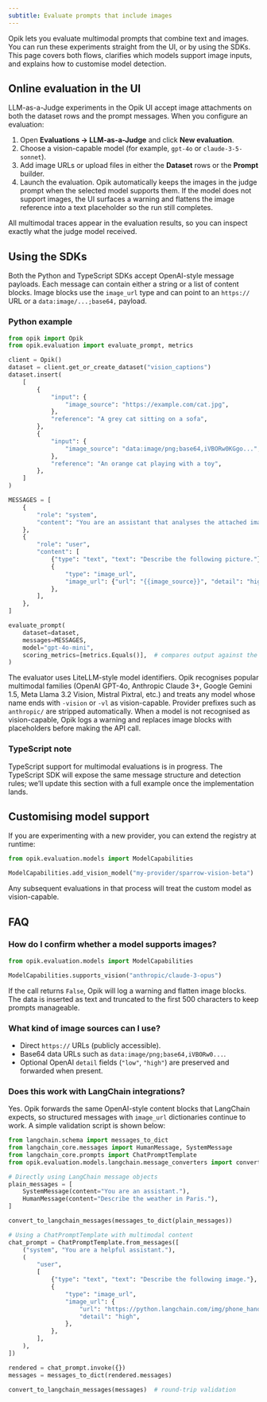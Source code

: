 ```yaml
---
subtitle: Evaluate prompts that include images
---
```


Opik lets you evaluate multimodal prompts that combine text and images. You can run these experiments straight from the UI, or by using the SDKs. This page covers both flows, clarifies which models support image inputs, and explains how to customise model detection.

## Online evaluation in the UI

LLM-as-a-Judge experiments in the Opik UI accept image attachments on both the dataset rows and the prompt messages. When you configure an evaluation:

1. Open **Evaluations → LLM-as-a-Judge** and click **New evaluation**.
2. Choose a vision-capable model (for example, `gpt-4o` or `claude-3-5-sonnet`).
3. Add image URLs or upload files in either the **Dataset** rows or the **Prompt** builder.
4. Launch the evaluation. Opik automatically keeps the images in the judge prompt when the selected model supports them. If the model does not support images, the UI surfaces a warning and flattens the image reference into a text placeholder so the run still completes.

All multimodal traces appear in the evaluation results, so you can inspect exactly what the judge model received.

## Using the SDKs

Both the Python and TypeScript SDKs accept OpenAI-style message payloads. Each message can contain either a string or a list of content blocks. Image blocks use the `image_url` type and can point to an `https://` URL or a `data:image/...;base64,` payload.

### Python example

```python
from opik import Opik
from opik.evaluation import evaluate_prompt, metrics

client = Opik()
dataset = client.get_or_create_dataset("vision_captions")
dataset.insert(
    [
        {
            "input": {
                "image_source": "https://example.com/cat.jpg",
            },
            "reference": "A grey cat sitting on a sofa",
        },
        {
            "input": {
                "image_source": "data:image/png;base64,iVBORw0KGgo...",  # base64 works too
            },
            "reference": "An orange cat playing with a toy",
        },
    ]
)

MESSAGES = [
    {
        "role": "system",
        "content": "You are an assistant that analyses the attached image.",
    },
    {
        "role": "user",
        "content": [
            {"type": "text", "text": "Describe the following picture."},
            {
                "type": "image_url",
                "image_url": {"url": "{{image_source}}", "detail": "high"},
            },
        ],
    },
]

evaluate_prompt(
    dataset=dataset,
    messages=MESSAGES,
    model="gpt-4o-mini",
    scoring_metrics=[metrics.Equals()],  # compares output against the dataset `reference`
)
```

The evaluator uses LiteLLM-style model identifiers. Opik recognises popular multimodal families (OpenAI GPT-4o, Anthropic Claude 3+, Google Gemini 1.5, Meta Llama 3.2 Vision, Mistral Pixtral, etc.) and treats any model whose name ends with `-vision` or `-vl` as vision-capable. Provider prefixes such as `anthropic/` are stripped automatically. When a model is not recognised as vision-capable, Opik logs a warning and replaces image blocks with placeholders before making the API call.

### TypeScript note

TypeScript support for multimodal evaluations is in progress. The TypeScript SDK will expose the same message structure and detection rules; we’ll update this section with a full example once the implementation lands.

## Customising model support

If you are experimenting with a new provider, you can extend the registry at runtime:

```python
from opik.evaluation.models import ModelCapabilities

ModelCapabilities.add_vision_model("my-provider/sparrow-vision-beta")
```

Any subsequent evaluations in that process will treat the custom model as vision-capable.

## FAQ

### How do I confirm whether a model supports images?

```python
from opik.evaluation.models import ModelCapabilities

ModelCapabilities.supports_vision("anthropic/claude-3-opus")
```

If the call returns `False`, Opik will log a warning and flatten image blocks. The data is inserted as text and truncated to the first 500 characters to keep prompts manageable.

### What kind of image sources can I use?

- Direct `https://` URLs (publicly accessible).
- Base64 data URLs such as `data:image/png;base64,iVBORw0...`.
- Optional OpenAI `detail` fields (`"low"`, `"high"`) are preserved and forwarded when present.

### Does this work with LangChain integrations?

Yes. Opik forwards the same OpenAI-style content blocks that LangChain expects, so structured messages with `image_url` dictionaries continue to work. A simple validation script is shown below:

```python
from langchain.schema import messages_to_dict
from langchain_core.messages import HumanMessage, SystemMessage
from langchain_core.prompts import ChatPromptTemplate
from opik.evaluation.models.langchain.message_converters import convert_to_langchain_messages

# Directly using LangChain message objects
plain_messages = [
    SystemMessage(content="You are an assistant."),
    HumanMessage(content="Describe the weather in Paris."),
]

convert_to_langchain_messages(messages_to_dict(plain_messages))

# Using a ChatPromptTemplate with multimodal content
chat_prompt = ChatPromptTemplate.from_messages([
    ("system", "You are a helpful assistant."),
    (
        "user",
        [
            {"type": "text", "text": "Describe the following image."},
            {
                "type": "image_url",
                "image_url": {
                    "url": "https://python.langchain.com/img/phone_handoff.jpeg",
                    "detail": "high",
                },
            },
        ],
    ),
])

rendered = chat_prompt.invoke({})
messages = messages_to_dict(rendered.messages)

convert_to_langchain_messages(messages)  # round-trip validation
```
